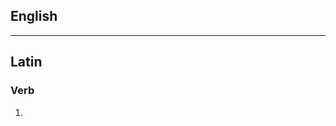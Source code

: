 ==English==
{{no entry|en|[[Appendix:English dictionary-only terms]]}}

----

==Latin==

===Verb===
{{la-verb-form|accorporāte}}

# {{inflection of|la|accorporō||2|p|pres|actv|impr}}